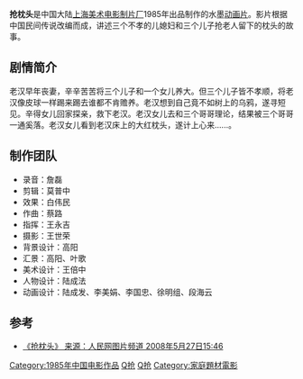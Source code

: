 {{Infobox Film
|片名          = {{PAGENAMEBASE}}
|其他名称      = 
|图像          = 
|图像说明      = 
|导演          = [[何玉门|何玉门]]
|监制          = 
|制片          = [[刘桂美|刘桂美]]
|编剧          = [[何玉门|何玉门]]
|剧本          = 
|故事          = 
|原著          = 
|旁白          = 
|统筹          = 
|主演          = 
|分级          = 
|副标题        = 
|主题曲        = 
|片头曲        = 
|片尾曲        = 
|配乐          = 上海乐团
|摄影          = 
|剪辑          = 
|制片商        = [[上海美术电影制片厂|上海美术电影制片厂]]
|发行商        = 
|上映日期      = 1985年
|发行日期      = 
|片长          = 10分钟
|产地          = {{CHNML}}
|语言          = [[汉语普通话|汉语普通话]]
|官方网站      = 
|预算          = 
|票房          = 
|前集          = 
|续集          = 
|中国大陆片名  = 
|香港片名      = 
|澳门片名      = 
|台湾片名      = 
|新马片名      = 
|sarft_id    = <!-- 公映许可号码 -->
|amg_id      = <!-- AMG（All Media Guide）ID -->
|imdb_id     = <!-- IMDB（互联网电影数据库）ID -->
}}
'''抢枕头'''是中国大陆[[上海美术电影制片厂|上海美术电影制片厂]]1985年出品制作的水墨[[动画片|动画片]]。影片根据中国民间传说改编而成，讲述三个不孝的儿媳妇和三个儿子抢老人留下的枕头的故事。

==剧情简介==
老汉早年丧妻，辛辛苦苦将三个儿子和一个女儿养大。但三个儿子皆不孝顺，将老汉像皮球一样踢来踢去谁都不肯赡养。老汉想到自己竟不如树上的乌鸦，遂寻短见。辛得女儿回家探亲，救下老汉。老汉女儿去和三个哥哥理论，结果被三个哥哥一通奚落。老汉女儿看到老汉床上的大红枕头，遂计上心来......。

==制作团队==
*录音：詹磊
*剪辑：莫普中
*效果：白伟民
*作曲：蔡路
*指挥：王永吉
*摄影：王世荣
*背景设计：高阳
*汇景：高阳、叶歌
*美术设计：王倍中
*人物设计：陆成法
*动画设计：陆成发、李美娟、李国忠、徐明组、段海云

==参考==
*[https://web.archive.org/web/20080605001644/http://pic.people.com.cn/GB/31655/7304633.html 《抢枕头》 来源：人民网图片频道 2008年5月27日15:46]
{{上海美术电影制片厂1980年代作品}}
[[Category:1985年中国电影作品|Category:1985年中国电影作品]]
[[Category:1980年代中国动画电影|Q抢]]
[[Category:上海美术电影制片厂作品|Q抢]]
[[Category:家庭題材電影|Category:家庭題材電影]]